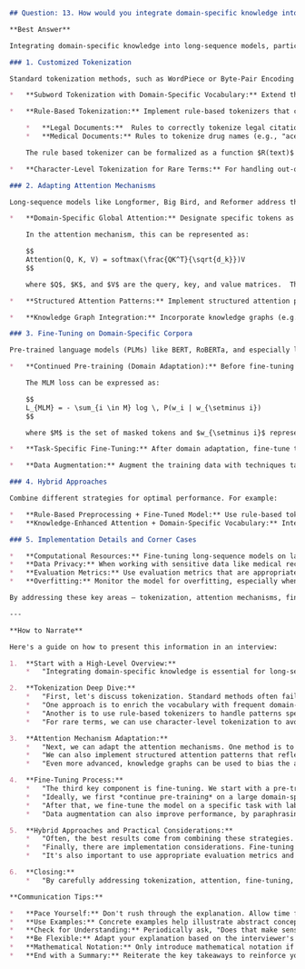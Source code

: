 ```markdown
## Question: 13. How would you integrate domain-specific knowledge into a long-sequence model? For example, adjusting tokenization strategies or attention patterns when processing specialized texts such as legal or medical documents.

**Best Answer**

Integrating domain-specific knowledge into long-sequence models, particularly when dealing with specialized texts like legal or medical documents, is crucial for achieving state-of-the-art performance.  The key is to tailor the model's architecture and training process to the unique characteristics of the target domain. Here's a multi-faceted approach encompassing tokenization, attention mechanisms, and fine-tuning:

### 1. Customized Tokenization

Standard tokenization methods, such as WordPiece or Byte-Pair Encoding (BPE), often fall short when dealing with domain-specific terminology. Legal and medical documents are rife with jargon, abbreviations, and complex multi-word expressions. Therefore, a customized tokenization strategy is essential.

*   **Subword Tokenization with Domain-Specific Vocabulary:** Extend the base vocabulary of a standard tokenizer (e.g., SentencePiece) with a domain-specific vocabulary. This enriched vocabulary should include frequent medical terms, legal citations, or specialized acronyms. The enriched vocabulary can be created using frequency analysis on a large domain-specific corpus. If we have a corpus $C_d$ from the domain $d$, the vocabulary $V_d$ can be created by selecting the top $N$ most frequent tokens or token combinations.

*   **Rule-Based Tokenization:** Implement rule-based tokenizers that can handle specific patterns in the domain. For example:

    *   **Legal Documents:**  Rules to correctly tokenize legal citations (e.g., "18 U.S.C. § 2252" should be treated as a single token).
    *   **Medical Documents:** Rules to tokenize drug names (e.g., "acetaminophen" or complex chemical names) and medical abbreviations (e.g., "MRI," "CT scan"). This could involve regular expressions or predefined dictionaries.

    The rule based tokenizer can be formalized as a function $R(text)$ which preprocesses the text before applying the general subword tokenization scheme.

*   **Character-Level Tokenization for Rare Terms:** For handling out-of-vocabulary (OOV) domain-specific terms, especially long chemical names or rare legal terms, consider character-level tokenization or hybrid approaches. This approach mitigates the OOV problem by representing words as sequences of characters. For instance, instead of <UNK> token, we can represent "hydroxychloroquine" as ['h', 'y', 'd', 'r', 'o', 'x', 'y', 'c', 'h', 'l', 'o', 'r', 'o', 'q', 'u', 'i', 'n', 'e'].

### 2. Adapting Attention Mechanisms

Long-sequence models like Longformer, Big Bird, and Reformer address the computational challenges of the standard Transformer architecture. However, integrating domain-specific knowledge into their attention mechanisms can further enhance performance.

*   **Domain-Specific Global Attention:** Designate specific tokens as "global tokens" that attend to all other tokens in the sequence and are attended to by all other tokens. These global tokens can represent key domain-specific concepts or categories. For instance, in legal documents, you might have global tokens for "contract," "negligence," or "statute." Similarly, medical documents could have global tokens for "diagnosis," "treatment," or "symptom."

    In the attention mechanism, this can be represented as:

    $$
    Attention(Q, K, V) = softmax(\frac{QK^T}{\sqrt{d_k}})V
    $$

    where $Q$, $K$, and $V$ are the query, key, and value matrices.  The global tokens modify the attention weights such that certain tokens have increased attention scores.

*   **Structured Attention Patterns:** Implement structured attention patterns that reflect the hierarchical structure of legal or medical documents. For example, in legal documents, clauses within a contract are related, and sections within a legal code are related.  You can design attention patterns that prioritize attention within these related segments.

*   **Knowledge Graph Integration:** Incorporate knowledge graphs (e.g., UMLS for medicine) to guide attention.  Use the knowledge graph to identify related concepts and bias the attention mechanism to prioritize those relationships.  This can be achieved through attention weighting schemes that are influenced by the graph relationships. Given a knowledge graph $G = (V, E)$, the edges $E$ can be used to adjust the attention weights between tokens representing concepts in $V$.

### 3. Fine-Tuning on Domain-Specific Corpora

Pre-trained language models (PLMs) like BERT, RoBERTa, and especially long-sequence PLMs, provide a strong foundation. However, fine-tuning on a large domain-specific corpus is critical to adapt the model to the nuances of the target domain.

*   **Continued Pre-training (Domain Adaptation):** Before fine-tuning for a specific task, continue pre-training the PLM on a massive corpus of legal or medical texts using masked language modeling (MLM) or other self-supervised objectives. This allows the model to better understand the language patterns and terminology of the domain.

    The MLM loss can be expressed as:

    $$
    L_{MLM} = - \sum_{i \in M} log \, P(w_i | w_{\setminus i})
    $$

    where $M$ is the set of masked tokens and $w_{\setminus i}$ represents the context surrounding the masked token $w_i$.

*   **Task-Specific Fine-Tuning:** After domain adaptation, fine-tune the model on a specific task, such as legal contract review, medical report summarization, or clinical note classification. Use labeled data specific to the domain and task.

*   **Data Augmentation:** Augment the training data with techniques tailored to the domain.  For example, in the legal domain, paraphrase legal clauses or generate synthetic legal cases. In the medical domain, use techniques like back-translation or synonym replacement to increase the diversity of the training data.

### 4. Hybrid Approaches

Combine different strategies for optimal performance. For example:

*   **Rule-Based Preprocessing + Fine-Tuned Model:** Use rule-based tokenization and preprocessing to clean and structure the input text, then fine-tune a pre-trained model on the processed data.
*   **Knowledge-Enhanced Attention + Domain-Specific Vocabulary:** Integrate a knowledge graph to guide attention and use a domain-specific vocabulary to improve tokenization.

### 5. Implementation Details and Corner Cases

*   **Computational Resources:** Fine-tuning long-sequence models on large domain-specific corpora can be computationally expensive.  Utilize techniques like gradient accumulation or mixed-precision training to reduce memory usage and accelerate training.
*   **Data Privacy:** When working with sensitive data like medical records, ensure compliance with privacy regulations (e.g., HIPAA).  Consider techniques like federated learning or differential privacy to protect patient data.
*   **Evaluation Metrics:** Use evaluation metrics that are appropriate for the specific task and domain.  For example, in legal information retrieval, use metrics like precision, recall, and F1-score. In medical text classification, use metrics like accuracy, sensitivity, and specificity.
*   **Overfitting:** Monitor the model for overfitting, especially when fine-tuning on small datasets.  Use regularization techniques like dropout or weight decay, and consider using early stopping.

By addressing these key areas – tokenization, attention mechanisms, fine-tuning, and practical considerations – we can effectively integrate domain-specific knowledge into long-sequence models and achieve superior performance on specialized text processing tasks.

---

**How to Narrate**

Here's a guide on how to present this information in an interview:

1.  **Start with a High-Level Overview:**
    *   "Integrating domain-specific knowledge is essential for long-sequence models to perform well on specialized text like legal or medical documents. This involves adapting tokenization, attention, and fine-tuning."

2.  **Tokenization Deep Dive:**
    *   "First, let's discuss tokenization. Standard methods often fail with domain-specific jargon.  We can customize tokenization in a few ways..."
    *   "One approach is to enrich the vocabulary with frequent domain-specific terms. For example, adding legal citations like '18 U.S.C. § 2252' or medical abbreviations like 'MRI.'"
    *   "Another is to use rule-based tokenizers to handle patterns specific to the domain, like chemical names or legal clauses." Mention regular expressions briefly.
    *   "For rare terms, we can use character-level tokenization to avoid out-of-vocabulary issues."

3.  **Attention Mechanism Adaptation:**
    *   "Next, we can adapt the attention mechanisms. One method is to introduce domain-specific 'global tokens' that attend to all other tokens and vice versa.  For instance, 'contract' in legal documents or 'diagnosis' in medical documents."
    *   "We can also implement structured attention patterns that reflect the hierarchical organization of documents, like prioritizing attention within clauses of a contract."
    *   "Even more advanced, knowledge graphs can be used to bias the attention mechanism based on relationships between concepts in the graph. You can briefly mention the equation if you think the interviewer would be interested and you can easily explain it, otherwise leave this out."

4.  **Fine-Tuning Process:**
    *   "The third key component is fine-tuning. We start with a pre-trained language model, and then..."
    *   "Ideally, we first *continue pre-training* on a large domain-specific corpus using masked language modeling to get the model familiar with the language. This loss function can be formalized by [explain the MLM loss]"
    *   "After that, we fine-tune the model on a specific task with labeled data. The more labeled data, the better."
    *   "Data augmentation can also improve performance, by paraphrasing legal clauses or generating synthetic cases for example."

5.  **Hybrid Approaches and Practical Considerations:**
    *   "Often, the best results come from combining these strategies. For example, using rule-based preprocessing before fine-tuning."
    *   "Finally, there are implementation considerations. Fine-tuning can be expensive, requiring techniques like gradient accumulation. Data privacy is also crucial, and we might use federated learning or differential privacy to protect sensitive information."
    *   "It's also important to use appropriate evaluation metrics and monitor for overfitting."

6.  **Closing:**
    *   "By carefully addressing tokenization, attention, fine-tuning, and these practical details, we can build long-sequence models that truly understand and excel at processing specialized texts."

**Communication Tips:**

*   **Pace Yourself:** Don't rush through the explanation. Allow time for the interviewer to process the information.
*   **Use Examples:** Concrete examples help illustrate abstract concepts.
*   **Check for Understanding:** Periodically ask, "Does that make sense?" or "Are there any questions about that?"
*   **Be Flexible:** Adapt your explanation based on the interviewer's background and interest. If they seem particularly interested in one area, delve deeper. If they seem less familiar with a concept, simplify your explanation.
*   **Mathematical Notation:** Only introduce mathematical notation if it enhances understanding and if you are comfortable explaining it thoroughly.  Don't assume the interviewer will be familiar with every detail.
*   **End with a Summary:** Reiterate the key takeaways to reinforce your understanding.
```